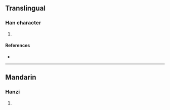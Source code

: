 {{character info/new}}
==Translingual==

===Han character===
{{Han char|rn=96|rad=玉|as=05|sn=9|four=|canj=MGHQM|ids=⿰𤣩生}}

# {{defn|Han|sort=玉05}}

====References====
* {{Han ref|kx=0729.150|dkj=20909|dj=1141.070|hdz=21107.020|uh=73C4|ud=29636}}

----

==Mandarin==

===Hanzi===
{{cmn-hanzi|pin=[[shēng]] ([[sheng1]])|wg=sheng<sup>1</sup>}}

# {{defn|lang=cmn|sort=玉05}}